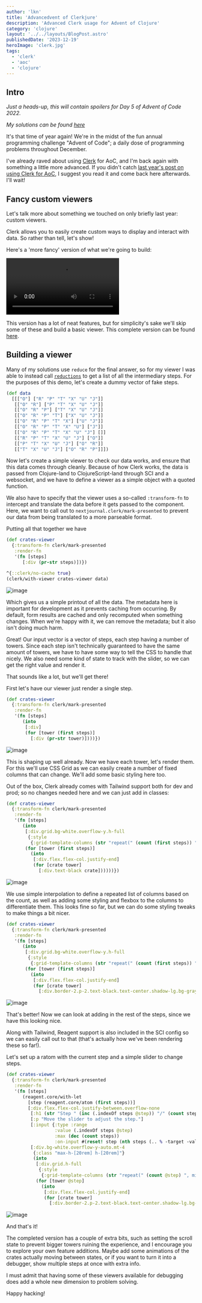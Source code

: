 ```yaml
---
author: 'lkn'
title: 'Advancedvent of Clerkjure'
description: 'Advanced Clerk usage for Advent of Clojure'
category: 'clojure'
layout: '../../layouts/BlogPost.astro'
publishedDate: '2023-12-19'
heroImage: 'clerk.jpg'
tags:
  - 'clerk'
  - 'aoc'
  - 'clojure'
---
```



## Intro

_Just a heads-up, this will contain spoilers for Day 5 of Advent of Code 2022._

_My solutions can be found [here](https://elken.github.io/aoc/)_

It's that time of year again! We're in the midst of the fun annual programming challenge "Advent of Code"; a daily dose of programming problems throughout December.

I've already raved about using [Clerk](https://github.com/nextjournal/clerk) for AoC, and I'm back again with something a little more advanced. If you didn't catch [last year's post on using Clerk for AoC](https://www.juxt.pro/blog/using-clerk-for-aoc/), I suggest you read it and come back here afterwards. I'll wait!

## Fancy custom viewers

Let's talk more about something we touched on only briefly last year: custom viewers.

Clerk allows you to easily create custom ways to display and interact with data. So rather than tell, let's show!

Here's a 'more fancy' version of what we're going to build:

<video controls>
  <source src="/videos/advanced_clerk_demo.webm" type="video/webm" />
</video>

This version has a lot of neat features, but for simplicity's sake we'll skip some of these and build a basic viewer. This complete version can be found [here](https://elken.github.io/aoc/src/solutions/2022/day05/#custom-viewer).

## Building a viewer

Many of my solutions use `reduce` for the final answer, so for my viewer I was able to instead call [`reductions`](https://clojuredocs.org/clojure.core/reductions) to get a list of all the intermediary steps. For the purposes of this demo, let's create a dummy vector of fake steps.

```clojure
(def data
  [[["O"] ["R" "P" "T" "X" "U" "J"]]
   [["O" "R"] ["P" "T" "X" "U" "J"]]
   [["O" "R" "P"] ["T" "X" "U" "J"]]
   [["O" "R" "P" "T"] ["X" "U" "J"]]
   [["O" "R" "P" "T" "X"] ["U" "J"]]
   [["O" "R" "P" "T" "X" "U"] ["J"]]
   [["O" "R" "P" "T" "X" "U" "J"] []]
   [["R" "P" "T" "X" "U" "J"] ["O"]]
   [["P" "T" "X" "U" "J"] ["O" "R"]]
   [["T" "X" "U" "J"] ["O" "R" "P"]]])
```

Now let's create a simple viewer to check our data works, and ensure that this data comes through cleanly. Because of how Clerk works, the data is passed from Clojure-land to ClojureScript-land through SCI and a websocket, and we have to define a viewer as a simple object with a quoted function.

We also have to specify that the viewer uses a so-called `:transform-fn` to intercept and translate the data before it gets passed to the component. Here, we want to call out to `nextjournal.clerk/mark-presented` to prevent our data from being translated to a more parseable format.

Putting all that together we have

```clojure
(def crates-viewer
  {:transform-fn clerk/mark-presented
   :render-fn
   '(fn [steps]
      [:div (pr-str steps)])})

^{::clerk/no-cache true}
(clerk/with-viewer crates-viewer data)
```

<Image alt='image' src={demo1} />

Which gives us a simple printout of all the data. The metadata here is important for development as it prevents caching from occurring. By default, form results are cached and only recomputed when something changes. When we're happy with it, we can remove the metadata; but it also isn't doing much harm.

Great! Our input vector is a vector of steps, each step having a number of towers. Since each step isn't technically guaranteed to have the same amount of towers, we have to have some way to tell the CSS to handle that nicely. We also need some kind of state to track with the slider, so we can get the right value and render it.

That sounds like a lot, but we'll get there!

First let's have our viewer just render a single step.

```clojure
(def crates-viewer
  {:transform-fn clerk/mark-presented
   :render-fn
   '(fn [steps]
      (into
       [:div]
       (for [tower (first steps)]
         [:div (pr-str tower)])))})
```

<Image alt='image' src={demo2} />

This is shaping up well already. Now we have each tower, let's render them. For this we'll use CSS Grid as we can easily create a number of fixed columns that can change. We'll add some basic styling here too.

Out of the box, Clerk already comes with Tailwind support both for dev and prod; so no changes needed here and we can just add in classes:

```clojure
(def crates-viewer
  {:transform-fn clerk/mark-presented
   :render-fn
   '(fn [steps]
      (into
       [:div.grid.bg-white.overflow-y.h-full
        {:style
         {:grid-template-columns (str "repeat(" (count (first steps)) ", minmax(0, 1fr))")}}]
       (for [tower (first steps)]
         (into
          [:div.flex.flex-col.justify-end]
          (for [crate tower]
            [:div.text-black crate])))))})
```

<Image alt='image' src={demo3} />

We use simple interpolation to define a repeated list of columns based on the count, as well as adding some styling and flexbox to the columns to differentiate them. This looks fine so far, but we can do some styling tweaks to make things a bit nicer.

```clojure
(def crates-viewer
  {:transform-fn clerk/mark-presented
   :render-fn
   '(fn [steps]
      (into
       [:div.grid.bg-white.overflow-y.h-full
        {:style
         {:grid-template-columns (str "repeat(" (count (first steps)) ", minmax(0, 1fr))")}}]
       (for [tower (first steps)]
         (into
          [:div.flex.flex-col.justify-end]
          (for [crate tower]
            [:div.border-2.p-2.text-black.text-center.shadow-lg.bg-gray-200.border-gray-400 crate])))))})
```

<Image alt='image' src={demo4} />

That's better! Now we can look at adding in the rest of the steps, since we have this looking nice.

Along with Tailwind, Reagent support is also included in the SCI config so we can easily call out to that (that's actually how we've been rendering these so far!).

Let's set up a ratom with the current step and a simple slider to change steps.


```clojure
(def crates-viewer
  {:transform-fn clerk/mark-presented
   :render-fn
   '(fn [steps]
      (reagent.core/with-let
        [step (reagent.core/atom (first steps))]
        [:div.flex.flex-col.justify-between.overflow-none
         [:h1 (str "Step " (inc (.indexOf steps @step)) "/" (count steps))]
         [:p "Move the slider to adjust the step."]
         [:input {:type :range
                  :value (.indexOf steps @step)
                  :max (dec (count steps))
                  :on-input #(reset! step (nth steps (.. % -target -valueAsNumber)))}]
         [:div.bg-white.overflow-y-auto.mt-4
          {:class "max-h-[20rem] h-[20rem]"}
          (into
           [:div.grid.h-full
            {:style
             {:grid-template-columns (str "repeat(" (count @step) ", minmax(0, 1fr))")}}]
           (for [tower @step]
             (into
              [:div.flex.flex-col.justify-end]
              (for [crate tower]
                [:div.border-2.p-2.text-black.text-center.shadow-lg.bg-gray-200.border-gray-400 crate]))))]]))})
```

<Image alt='image' src={demo5} />

And that's it!

The completed version has a couple of extra bits, such as setting the scroll state to prevent bigger towers ruining the experience, and I encourage you to explore your own feature additions. Maybe add some animations of the crates actually moving between states, or if you want to turn it into a debugger, show multiple steps at once with extra info.

I must admit that having some of these viewers available for debugging does add a whole new dimension to problem solving.

Happy hacking!
